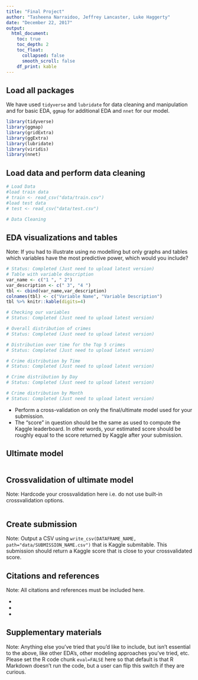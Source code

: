 ```yaml
---
title: "Final Project"
author: "Tasheena Narraidoo, Jeffrey Lancaster, Luke Haggerty"
date: "December 22, 2017"
output:
  html_document:
    toc: true
    toc_depth: 2
    toc_float:
      collapsed: false
      smooth_scroll: false
    df_print: kable
---
```





## Load all packages

We have used `tidyverse` and `lubridate` for data cleaning and manipulation and for basic EDA, `ggmap` for additional EDA and `nnet` for our model.

```r
library(tidyverse)
library(ggmap)
library(gridExtra)
library(ggExtra)
library(lubridate)
library(viridis)
library(nnet)
```



## Load data and perform data cleaning

```r
# Load Data
#load train data
# train <- read_csv("data/train.csv")
#load test data
# test <- read_csv("data/test.csv")
```

```r
# Data Cleaning


```


## EDA visualizations and tables

Note: If you had to illustrate using no modelling but only graphs and tables which
variables have the most predictive power, which would you include?

```r
# Status: Completed (Just need to upload latest version)
# Table with variable description
var_name <- c("1 ", " 2")
var_description <- c(" 3", "4 ")
tbl <- cbind(var_name,var_description)
colnames(tbl) <- c("Variable Name", "Variable Description")
tbl %>% knitr::kable(digits=4)
```

```r
# Checking our variables
# Status: Completed (Just need to upload latest version)

```

```r
# Overall distribution of crimes
# Status: Completed (Just need to upload latest version)

```

```r
# Distribution over time for the Top 5 crimes
# Status: Completed (Just need to upload latest version)

```

```r
# Crime distribution by Time
# Status: Completed (Just need to upload latest version)

```

```r
# Crime distribution by Day
# Status: Completed (Just need to upload latest version)

```

```r
# Crime distribution by Month
# Status: Completed (Just need to upload latest version)

```


* Perform a cross-validation on only the final/ultimate model used for your
submission.
* The "score" in question should be the same as used to compute the Kaggle
leaderboard. In other words, your estimated score should be roughly equal to the
score returned by Kaggle after your submission.

## Ultimate model

```r


```


## Crossvalidation of ultimate model

Note: Hardcode your crossvalidation here i.e. do not use built-in crossvalidation
options.

```r

```



## Create submission

Note: Output a CSV using `write_csv(DATAFRAME_NAME, path="data/SUBMISSION_NAME.csv")`
that is Kaggle submitable. This submission should return a Kaggle score that is
close to your crossvalidated score.



## Citations and references

Note: All citations and references must be included here.

*

*

*


## Supplementary materials

Note: Anything else you've tried that you'd like to include, but isn't essential to
the above, like other EDA's, other modeling approaches you've tried, etc. Please
set the R code chunk `eval=FALSE` here so that default is that R Markdown
doesn't run the code, but a user can flip this switch if they are curious.

```r


```





